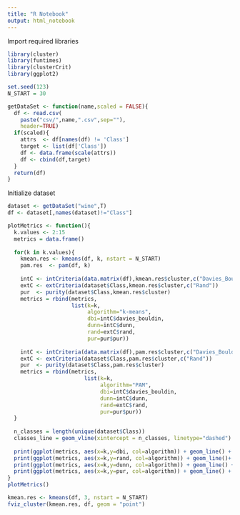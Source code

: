 ```yaml
---
title: "R Notebook"
output: html_notebook
---
```


Import required libraries
```r
library(cluster) 
library(funtimes)
library(clusterCrit)
library(ggplot2)
```

```r
set.seed(123)
N_START = 30

getDataSet <- function(name,scaled = FALSE){
  df <- read.csv(
    paste("csv/",name,".csv",sep=""),
    header=TRUE)
  if(scaled){
    attrs  <- df[names(df) != 'Class']
    target <- list(df['Class'])
    df <- data.frame(scale(attrs))
    df <- cbind(df,target)
  }
  return(df)
}
```

Initialize dataset
```r
dataset <- getDataSet("wine",T)
df <- dataset[,names(dataset)!="Class"]
```

```r
plotMetrics <- function(){
  k.values <- 2:15
  metrics = data.frame()
  
  for(k in k.values){
    kmean.res <- kmeans(df, k, nstart = N_START)
    pam.res  <- pam(df, k)
    
    intC <- intCriteria(data.matrix(df),kmean.res$cluster,c("Davies_Bouldin","Dunn"))
    extC <- extCriteria(dataset$Class,kmean.res$cluster,c("Rand"))
    pur  <- purity(dataset$Class,kmean.res$cluster)
    metrics = rbind(metrics,
                    list(k=k,
                         algorithm="k-means",
                         dbi=intC$davies_bouldin,
                         dunn=intC$dunn,
                         rand=extC$rand,
                         pur=pur$pur))
    
    intC <- intCriteria(data.matrix(df),pam.res$cluster,c("Davies_Bouldin","Dunn"))
    extC <- extCriteria(dataset$Class,pam.res$cluster,c("Rand"))
    pur  <- purity(dataset$Class,pam.res$cluster)
    metrics = rbind(metrics,
                        list(k=k,
                             algorithm="PAM",
                             dbi=intC$davies_bouldin,
                             dunn=intC$dunn,
                             rand=extC$rand,
                             pur=pur$pur))
  }
  
  n_classes = length(unique(dataset$Class))
  classes_line = geom_vline(xintercept = n_classes, linetype="dashed")
  
  print(ggplot(metrics, aes(x=k,y=dbi, col=algorithm)) + geom_line() + classes_line)
  print(ggplot(metrics, aes(x=k,y=rand, col=algorithm)) + geom_line()+ classes_line)
  print(ggplot(metrics, aes(x=k,y=dunn, col=algorithm)) + geom_line() + classes_line)
  print(ggplot(metrics, aes(x=k,y=pur, col=algorithm)) + geom_line() + classes_line)
}
plotMetrics()
```


```r
kmean.res <- kmeans(df, 3, nstart = N_START)
fviz_cluster(kmean.res, df, geom = "point")
```



